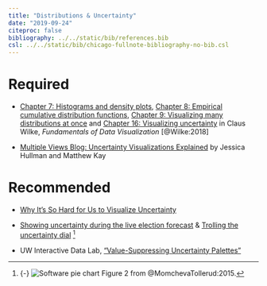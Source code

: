 ```yaml
---
title: "Distributions & Uncertainty"
date: "2019-09-24"
citeproc: false
bibliography: ../../static/bib/references.bib
csl: ../../static/bib/chicago-fullnote-bibliography-no-bib.csl
---
```


# Required

- <i class="fas fa-book"></i> [Chapter 7: Histograms and density plots](https://serialmentor.com/dataviz/histograms-density-plots.html), [Chapter 8: Empirical cumulative distribution functions](https://serialmentor.com/dataviz/ecdf-qq.html), [Chapter 9: Visualizing many distributions at once](https://serialmentor.com/dataviz/boxplots-violins.html) and [Chapter 16: Visualizing uncertainty](https://serialmentor.com/dataviz/visualizing-uncertainty.html) in Claus Wilke, *Fundamentals of Data Visualization* [@Wilke:2018]

- <i class="fas fa-external-link-square-alt"></i> [Multiple Views Blog: Uncertainty Visualizations Explained](https://medium.com/multiple-views-visualization-research-explained/uncertainty-visualization-explained-67e7a73f031b) by Jessica Hullman and Matthew Kay

# Recommended

- <i class="fas fa-external-link-square-alt"></i> [Why It's So Hard for Us to Visualize Uncertainty](https://hbr.org/2016/11/why-its-so-hard-for-us-to-visualize-uncertainty)

- <i class="fas fa-external-link-square-alt"></i> [Showing uncertainty during the live election forecast](https://flowingdata.com/2016/11/15/showing-uncertainty-during-the-live-election-forecast/) & [Trolling the uncertainty dial](https://flowingdata.com/2017/06/27/trolling-the-uncertainty-dial/) [^pie]

[^pie]: {-} ![Software pie chart](/images/class/software-pie-chart.png) Figure 2 from @MomchevaTollerud:2015.

- <i class="fas fa-external-link-square-alt"></i> UW Interactive Data Lab, ["Value-Suppressing Uncertainty Palettes"](https://medium.com/@uwdata/value-suppressing-uncertainty-palettes-426130122ce9)
